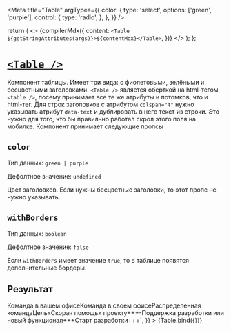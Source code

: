 
<Meta
  title="Table"
  argTypes={{
    color: {
      type: 'select',
      options: ['green', 'purple'],
      control: {
        type: 'radio',
      },
    },
  }}
/>

  return (
    <>
      {compilerMdx({
        content: `<Table ${getStringAttributes(args)}>${contentMdx}</Table>`,
      })}
    </>
  );
};

# [`<Table />`](http://s.csssr.ru/U31J879TR/20200626122639.jpg)

Компонент таблицы. Имеет три вида: с фиолетовыми, зелёными и бесцветными заголовками. `<Table />` является оберткой на html-тегом `<table />`, посему принимает все те же атрибуты и потомков, что и html-тег. Для строк заголовков с атрибутом `colspan="4"` нужно указывать атрибут `data-text` и дублировать в него текст из строки. Это нужно для того, что бы правильно работал скрол этого поля на мобилке. Компонент принимает следующие пропсы

## `color`

Тип данных: `green | purple`

Дефолтное значение: `undefined`

Цвет заголовков. Если нужны бесцветные заголовки, то этот пропс не нужно указывать.

## `withBorders`

Тип данных: `boolean`

Дефолтное значение: `false`

Если `withBorders` имеет значение `true`, то в таблице появятся дополнительные бордеры.

## Результат

<Canvas>
  <Story
    name="Default"
    args={{
      color: 'green',
      withBorders: true,
      contentMdx: `<thead><tr><th /><th>Команда в вашем офисе</th><th>Команда в своем офисе</th><th>Распределенная команда</th></tr></thead><tbody><tr><th colspan=\"4\">Цель</th></tr><tr><th>«Скорая помощь» проекту</th><td>++</td><td>+</td><td>-</td></tr><tr><th>Поддержка разработки или новый функционал</th><td>+</td><td>+</td><td>+</td></tr><tr><th>Старт разработки</th><td>+</td><td>+</td><td>+</td></tr></tbody>`,
    }}
  >
    {Table.bind({})}
  </Story>
</Canvas>
